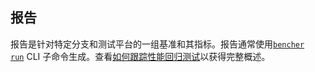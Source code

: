 ## 报告

报告是针对特定分支和测试平台的一组基准和其指标。报告通常使用<code><a href="/zh/docs/explanation/bencher-run/">bencher run</a></code> CLI 子命令生成。查看[如何跟踪性能回归测试](/zh/docs/how-to/track-benchmarks/)以获得完整概述。